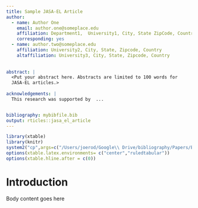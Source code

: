 ```yaml
---
title: Sample JASA-EL Article
author:
  - name: Author One
    email: author.one@someplace.edu
    affiliation: Department1,  University1, City, State ZipCode, Country
    corresponding: yes
  - name: author.two@someplace.edu
    affiliation: University2, City, State, Zipcode, Country
    altaffiliation: University3, City, State, Zipcode, Country
    
    
abstract: |
  <Put your abstract here. Abstracts are limited to 100 words for
  JASA-EL articles.>
  
acknowledgements: |
  This research was supported by  ...


bibliography: mybibfile.bib
output: rticles::jasa_el_article
---
```


```r
library(xtable)
library(knitr)
system2("cp",args=c("/Users/joerod/Google\\ Drive/bibliography/Papers/Bibliography.bib","mybibfile.bib"))
options(xtable.latex.environments= c("center","ruledtabular"))
options(xtable.hline.after = c(0))

```

# Introduction

Body content goes here





